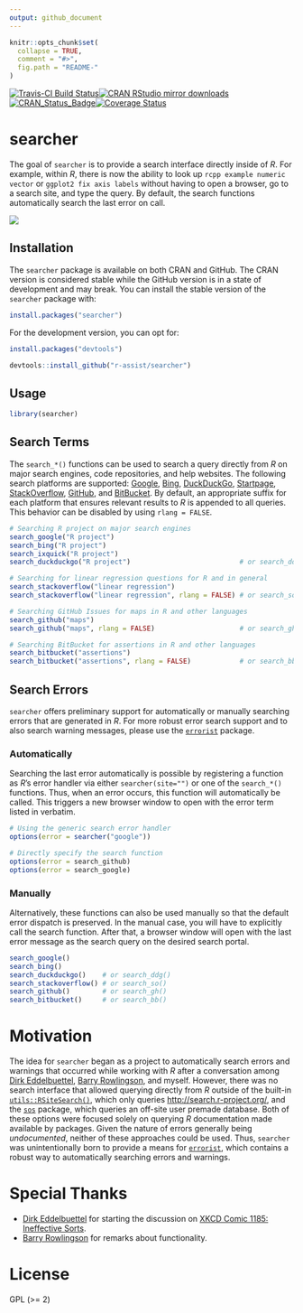 ```yaml
---
output: github_document
---
```


<!-- README.md is generated from README.Rmd. Please edit that file -->

```r
knitr::opts_chunk$set(
  collapse = TRUE,
  comment = "#>",
  fig.path = "README-"
)
```

[![Travis-CI Build Status](https://travis-ci.org/r-assist/searcher.svg?branch=master)](https://travis-ci.org/r-assist/searcher)[![CRAN RStudio mirror downloads](http://cranlogs.r-pkg.org/badges/searcher)](http://www.r-pkg.org/pkg/searcher)[![CRAN\_Status\_Badge](http://www.r-pkg.org/badges/version/searcher)](https://cran.r-project.org/package=searcher)[![Coverage Status](https://img.shields.io/codecov/c/github/r-assist/searcher/master.svg)](https://codecov.io/github/r-assist/searcher?branch=master)

# searcher

The goal of `searcher` is to provide a search interface directly inside of _R_.
For example, within _R_, there is now the ability to look up 
`rcpp example numeric vector` or `ggplot2 fix axis labels` without having to
open a browser, go to a search site, and type the query. By default, 
the search functions automatically search the last error on call.

![](https://i.imgur.com/Zq2rg6G.gif)

## Installation

The `searcher` package is available on both CRAN and GitHub. The CRAN
version is considered stable while the GitHub version is in a state of
development and may break. You can install the stable version of the
`searcher` package with:

```r
install.packages("searcher")
```

For the development version, you can opt for:

```r
install.packages("devtools")

devtools::install_github("r-assist/searcher")
```

## Usage

```r
library(searcher)
```

## Search Terms

The `search_*()` functions can be used to search a query directly from _R_ on
major search engines, code repositories, and help websites. The following search
platforms are supported: [Google](https://google.com), [Bing](https://www.bing.com/),
[DuckDuckGo](https://duckduckgo.com/), [Startpage](https://www.startpage.com/en/),
[StackOverflow](https://stackoverflow.com/search), 
[GitHub](https://github.com/search), and [BitBucket](https://bitbucket.com/search).
By default, an appropriate suffix for each platform that ensures relevant 
results to _R_ is appended to all queries. This behavior can be disabled by 
using `rlang = FALSE`.

```r
# Searching R project on major search engines
search_google("R project")
search_bing("R project")
search_ixquick("R project")
search_duckduckgo("R project")                           # or search_ddg(...)

# Searching for linear regression questions for R and in general
search_stackoverflow("linear regression")
search_stackoverflow("linear regression", rlang = FALSE) # or search_so(...)

# Searching GitHub Issues for maps in R and other languages
search_github("maps")
search_github("maps", rlang = FALSE)                     # or search_gh(...)

# Searching BitBucket for assertions in R and other languages
search_bitbucket("assertions")
search_bitbucket("assertions", rlang = FALSE)            # or search_bb(...)
```


## Search Errors

`searcher` offers preliminary support for automatically or manually 
searching errors that are generated in _R_. For more robust error search
support and to also search warning messages, please use the
[`errorist`](https://github.com/r-assist/errorist) package.

### Automatically 

Searching the last error automatically is possible by registering a function
as _R_'s error handler via either `searcher(site="")` or one of the `search_*()`
functions.  Thus, when an error occurs, this function will automatically be called. This 
triggers a new browser window to open with the error term listed in verbatim.

```r
# Using the generic search error handler
options(error = searcher("google"))

# Directly specify the search function
options(error = search_github)
options(error = search_google)
```

### Manually

Alternatively, these functions can also be used manually so that the default
error dispatch is preserved. In the manual case, you will have to explicitly
call the search function. After that, a browser window will open with
the last error message as the search query on the desired search portal.

```r
search_google()
search_bing()
search_duckduckgo()    # or search_ddg()
search_stackoverflow() # or search_so()
search_github()        # or search_gh()
search_bitbucket()     # or search_bb()
```


# Motivation

The idea for `searcher` began as a project to automatically search errors and
warnings that occurred while working with _R_ after a conversation 
among [Dirk Eddelbuettel](http://dirk.eddelbuettel.com), 
[Barry Rowlingson](http://barry.rowlingson.com), and myself. However, there was 
no search interface that allowed querying directly from _R_ outside of the built-in [`utils::RSiteSearch()`](https://stat.ethz.ch/R-manual/R-devel/library/utils/html/RSiteSearch.html),
which only queries <http://search.r-project.org/>, and the
[`sos`](https://cran.r-project.org/package=sos) 
package, which queries an off-site user premade database. Both of these options
were focused solely on querying _R_ documentation made available by packages.
Given the nature of errors generally being _undocumented_, neither of these
approaches could be used. Thus, `searcher` was unintentionally born to
provide a means for [`errorist`](https://github.com/r-assist/errorist), which
contains a robust way to automatically searching errors and warnings.

# Special Thanks

- [Dirk Eddelbuettel](http://dirk.eddelbuettel.com) for starting the discussion
  on [XKCD Comic 1185: Ineffective Sorts](https://xkcd.com/1185/).
- [Barry Rowlingson](http://barry.rowlingson.com) for remarks about functionality.

# License

GPL (>= 2)

